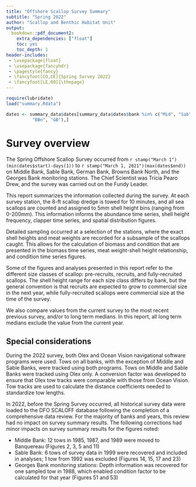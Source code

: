 ```yaml
--- 
title: "Offshore Scallop Survey Summary"
subtitle: "Spring 2022"
author: "Scallop and Benthic Habitat Unit"
output: 
  bookdown::pdf_document2:
    extra_dependencies: ["float"]
    toc: yes
    toc_depth: 1
header-includes:
 - \usepackage{float}
 - \usepackage{fancyhdr}
 - \pagestyle{fancy}
 - \fancyfoot[CO,CE]{Spring Survey 2022}
 - \fancyfoot[LE,RO]{\thepage}
---
```


```r
require(lubridate)
load("summary.Rdata")

dates <- summary_data$dates[summary_data$dates$bank %in% c("Mid", "Sab", "Ger",
          "BBn", "GB"),]
```

 
\newpage


# Survey overview

The Spring Offshore Scallop Survey occurred from `r stamp("March 1")(min(dates$start)-days(1))` to `r stamp("March 1, 2021")(max(dates$end))` on Middle Bank, Sable Bank, German Bank, Browns Bank North, and the Georges Bank monitoring stations. The Chief Scientist was Tricia Pearo Drew, and the survey was carried out on the Fundy Leader.

This report summarizes the information collected during the survey. At each survey station, the 8-ft scallop dredge is towed for 10 minutes, and all sea scallops are counted and assigned to 5mm shell height bins (ranging from 0-200mm). This information informs the abundance time series, shell height frequency, clapper time series, and spatial distribution figures. 

Detailed sampling occurred at a selection of the stations, where the exact shell heights and meat weights are recorded for a subsample of the scallops caught. This allows for the calculation of biomass and condition that are presented in the biomass time series, meat weight-shell height relationship, and condition time series figures. 

Some of the figures and analyses presented in this report refer to the different size classes of scallop: pre-recruits, recruits, and fully-recruited scallops. The shell height range for each size class differs by bank, but the general convention is that recruits are expected to grow to commercial size in the next year, while fully-recruited scallops were commercial size at the time of the survey. 

We also compare values from the current survey to the most recent previous survey, and/or to long term medians. In this report, all long term medians exclude the value from the current year. 


## Special considerations  

During the 2022 survey, both Olex and Ocean Vision navigational software programs were used. Tows on all banks, with the exception of Middle and Sable Banks, were tracked using both programs. Tows on Middle and Sable Banks were tracked using Olex only. A conversion factor was developed to ensure that Olex tow tracks were comparable with those from Ocean Vision. Tow tracks are used to calculate the distance coefficients needed to standardize tow lengths. 

In 2022, before the Spring Survey occurred, all historical survey data were loaded to the DFO SCALOFF database following the completion of a comprehensive data review. For the majority of banks and years, this review had no impact on survey summary results. The following corrections had minor impacts on survey summary results for the figures noted: 

-  Middle Bank: 12 tows in 1985, 1987, and 1989 were moved to Banquereau (Figures 2, 3, 5 and 11)    
-  Sable Bank: 6 tows of survey data in 1999 were recovered and included in analyses; 1 tow from 1992 was excluded (Figures 14, 15, 17 and 23)   
-  Georges Bank monitoring stations: Depth information was recovered for one sampled tow in 1988, which enabled condition factor to be calculated for that year (Figures 51 and 53)     
